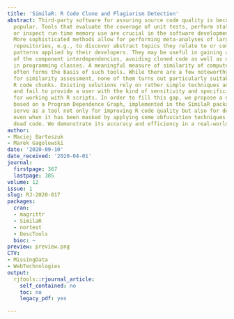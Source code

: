 ```yaml
---
title: 'SimilaR: R Code Clone and Plagiarism Detection'
abstract: Third-party software for assuring source code quality is becoming increasingly
  popular. Tools that evaluate the coverage of unit tests, perform static code analysis,
  or inspect run-time memory use are crucial in the software development life cycle.
  More sophisticated methods allow for performing meta-analyses of large software
  repositories, e.g., to discover abstract topics they relate to or common design
  patterns applied by their developers. They may be useful in gaining a better understanding
  of the component interdependencies, avoiding cloned code as well as detecting plagiarism
  in programming classes. A meaningful measure of similarity of computer programs
  often forms the basis of such tools. While there are a few noteworthy instruments
  for similarity assessment, none of them turns out particularly suitable for analysing
  R code chunks. Existing solutions rely on rather simple techniques and heuristics
  and fail to provide a user with the kind of sensitivity and specificity required
  for working with R scripts. In order to fill this gap, we propose a new algorithm
  based on a Program Dependence Graph, implemented in the SimilaR package. It can
  serve as a tool not only for improving R code quality but also for detecting plagiarism,
  even when it has been masked by applying some obfuscation techniques or imputing
  dead code. We demonstrate its accuracy and efficiency in a real-world case study.
author:
- Maciej Bartoszuk
- Marek Gagolewski
date: '2020-09-10'
date_received: '2020-04-01'
journal:
  firstpage: 367
  lastpage: 385
volume: 12
issue: 1
slug: RJ-2020-017
packages:
  cran:
  - magrittr
  - SimilaR
  - nortest
  - DescTools
  bioc: ~
preview: preview.png
CTV:
- MissingData
- WebTechnologies
output:
  rjtools::rjournal_article:
    self_contained: no
    toc: no
    legacy_pdf: yes

---
```

